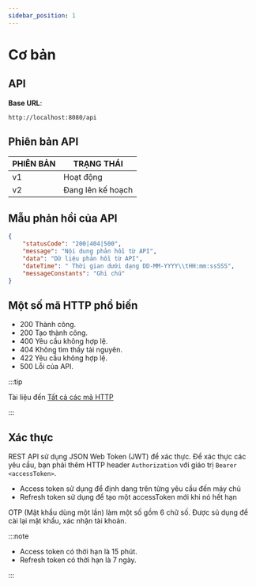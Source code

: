 ```yaml
---
sidebar_position: 1
---
```


# Cơ bản

## API

**Base URL**:

```url
http://localhost:8080/api
```

## Phiên bản API

| PHIÊN BẢN | TRẠNG THÁI        |
| --------- | ----------------- |
| v1        | Hoạt động         |
| v2        | Đang lên kế hoạch |

## Mẫu phản hồi của API

```json
{
	"statusCode": "200|404|500",
	"message": "Nội dung phản hồi từ API",
	"data": "Dữ liệu phản hồi từ API",
	"dateTime": " Thời gian dưới dạng DD-MM-YYYY\\tHH:mm:ssSSS",
	"messageConstants": "Ghi chú"
}
```

## Một số mã HTTP phổ biến

- 200 Thành công.
- 200 Tạo thành công.
- 400 Yêu cầu không hợp lệ.
- 404 Không tìm thấy tài nguyên.
- 422 Yêu cầu không hợp lệ.
- 500 Lỗi của API.

:::tip

Tài liệu đến [Tất cả các mã HTTP](https://developer.mozilla.org/en-US/docs/Web/HTTP/Status)

:::

## Xác thực

REST API sử dụng JSON Web Token (JWT) để xác thực. Để xác thực các yêu cầu, bạn phải thêm HTTP header `Authorization` với giáo trị
`Bearer <accessToken>`.

- Access token sử dụng để định dang trên từng yêu cầu đến máy chủ
- Refresh token sử dụng để tạo một accessToken mới khi nó hết hạn

OTP (Mật khẩu dùng một lần) làm một số gồm 6 chữ số. Được sủ dụng để cài lại mật khẩu, xác nhận tài khoản.

:::note

- Access token có thời hạn là 15 phút.
- Refresh token có thời hạn là 7 ngày.

:::
